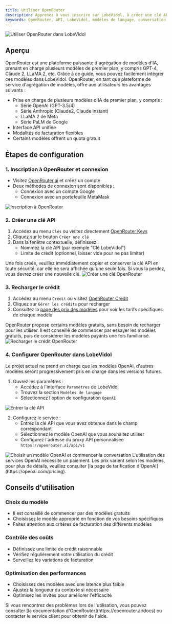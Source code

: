 ```yaml
---
title: Utiliser OpenRouter
description: Apprenez à vous inscrire sur LobeVidol, à créer une clé API, à recharger votre crédit et à configurer OpenRouter pour commencer à utiliser diverses API de modèles de langage de haute qualité.
keywords: OpenRouter, API, LobeVidol, modèles de langage, conversation, amélioration
---
```


<Frame>
  <img src="https://oss.vidol.chat/docs/2024/11/e3701e1f3dffaf245196ed683ede29d0.png" alt="Utiliser OpenRouter dans LobeVidol" />
</Frame>

## Aperçu

OpenRouter est une plateforme puissante d'agrégation de modèles d'IA, prenant en charge plusieurs modèles de premier plan, y compris GPT-4, Claude 2, LLaMA 2, etc. Grâce à ce guide, vous pouvez facilement intégrer ces modèles dans LobeVidol. OpenRouter, en tant que plateforme de service d'agrégation de modèles, offre aux utilisateurs les avantages suivants :

- Prise en charge de plusieurs modèles d'IA de premier plan, y compris :
  - Série OpenAI (GPT-3.5/4)
  - Série Anthropic (Claude2, Claude Instant)
  - LLaMA 2 de Meta
  - Série PaLM de Google
- Interface API unifiée
- Modalités de facturation flexibles
- Certains modèles offrent un quota gratuit

## Étapes de configuration

### 1. Inscription à OpenRouter et connexion

- Visitez [OpenRouter.ai](https://openrouter.ai/) et créez un compte
- Deux méthodes de connexion sont disponibles :
  - Connexion avec un compte Google
  - Connexion avec un portefeuille MetaMask

<Frame>
  <img src="https://oss.vidol.chat/assets/4dc5f7b6823b2836c4e69dd692889a9d.webp" alt="Inscription à OpenRouter" />
</Frame>

### 2. Créer une clé API

1. Accédez au menu `Clés` ou visitez directement [OpenRouter Keys](https://openrouter.ai/keys)
2. Cliquez sur le bouton `Créer une clé`
3. Dans la fenêtre contextuelle, définissez :
   - Nommez la clé API (par exemple "Clé LobeVidol")
   - Limite de crédit (optionnel, laisser vide pour ne pas limiter)

<Note type="warning">
  Une fois créée, veuillez immédiatement copier et conserver la clé API en toute sécurité, car elle ne sera affichée qu'une seule fois. Si vous la perdez, vous devrez créer une nouvelle clé.
</Note>

<Frame>
  <img src="https://oss.vidol.chat/assets/914d26be0d8dd7e2bce85ecad8192a53.webp" alt="Créer une clé OpenRouter" />
</Frame>

### 3. Recharger le crédit

1. Accédez au menu `Crédit` ou visitez [OpenRouter Credit](https://openrouter.ai/credits)
2. Cliquez sur `Gérer les crédits` pour recharger
3. Consultez la [page des prix des modèles](https://openrouter.ai/models) pour voir les tarifs spécifiques de chaque modèle

<Note>
  OpenRouter propose certains modèles gratuits, sans besoin de recharger pour les utiliser. Il est conseillé de commencer par essayer les modèles gratuits, puis de considérer les modèles payants une fois familiarisé.
</Note>

<Frame>
  <img src="https://oss.vidol.chat/assets/307d22deca37827f552eebe22bccb19b.webp" alt="Recharger le crédit OpenRouter" />
</Frame>

### 4. Configurer OpenRouter dans LobeVidol

<Note>
  Le projet actuel ne prend en charge que les modèles OpenAI, d'autres modèles seront progressivement pris en charge dans les versions futures.
</Note>

1. Ouvrez les paramètres :
   - Accédez à l'interface `Paramètres` de LobeVidol
   - Trouvez la section `Modèles de langage`
   - Sélectionnez l'option de configuration `OpenAI`

<Frame>
  <img 
    src="https://oss.vidol.chat/docs/2024/11/65be98b535abfdf1de172f90f1f4d087.png"
    alt="Entrer la clé API"
  />
</Frame>

2. Configurez le service :
   - Entrez la clé API que vous avez obtenue dans le champ correspondant
   - Sélectionnez le modèle OpenAI que vous souhaitez utiliser
   - Configurez l'adresse du proxy API personnalisée `https://openrouter.ai/api/v1`

<Frame>
  <img 
    src="https://oss.vidol.chat/docs/2024/11/337b8df7091c4a261979de943d1474cf.png"
    alt="Choisir un modèle OpenAI et commencer la conversation"
  />
</Frame>

<Warning>
  L'utilisation des services OpenAI nécessite un paiement. Les prix varient selon les modèles, pour plus de détails, veuillez consulter [la page de tarification d'OpenAI](https://openai.com/pricing).
</Warning>

## Conseils d'utilisation

### Choix du modèle

- Il est conseillé de commencer par des modèles gratuits
- Choisissez le modèle approprié en fonction de vos besoins spécifiques
- Faites attention aux critères de facturation des différents modèles

### Contrôle des coûts

- Définissez une limite de crédit raisonnable
- Vérifiez régulièrement votre utilisation du crédit
- Surveillez les variations de facturation

### Optimisation des performances

- Choisissez des modèles avec une latence plus faible
- Ajustez la longueur du contexte si nécessaire
- Optimisez les invites pour améliorer l'efficacité

<Card>
  Si vous rencontrez des problèmes lors de l'utilisation, vous pouvez consulter [la documentation d'OpenRouter](https://openrouter.ai/docs) ou contacter le service client pour obtenir de l'aide.
</Card>

